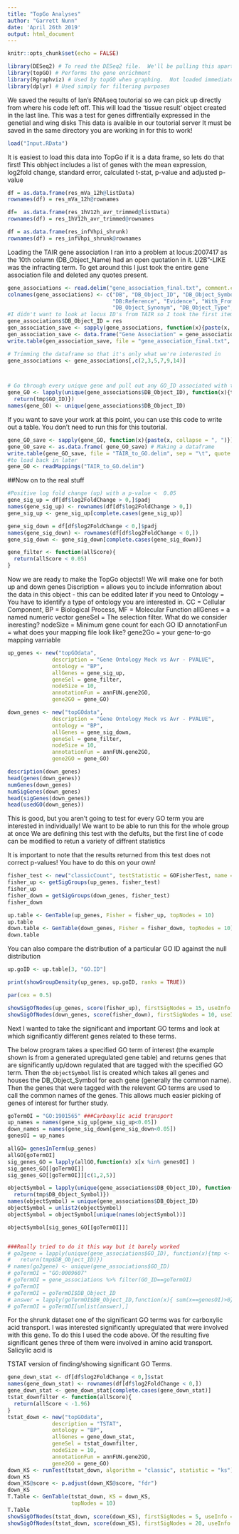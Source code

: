 ```yaml
---
title: "TopGo Analyses"
author: "Garrett Nunn"
date: 'April 26th 2019'
output: html_document
---
```


```r
knitr::opts_chunk$set(echo = FALSE)
```

```r
library(DESeq2) # To read the DESeq2 file.  We'll be pulling this apart shortly
library(topGO) # Performs the gene enrichment
library(Rgraphviz) # Used by topGO when graphing.  Not loaded immediately...
library(dplyr) # Used simply for filtering purposes
````


We saved the results of Ian's RNAseq toutorial so we can pick up directly from where his code left off. This will load the 'tissue result' object created in the last line. This was a test for genes diffrentially expressed in the genetial and wing disks 
This data is avalible in our toutorial server 
It must be saved in the same directory you are working in for this to work!
```r
load("Input.RData")
```

It is easiest to load this data into TopGo if it is a data frame, so lets do that first!
This obhject includes a list of genes with the mean expression, log2fold change, standard error, calculated t-stat, p-value and adjusted p-value


```r
df = as.data.frame(res_mVa_12h@listData)
rownames(df) = res_mVa_12h@rownames

df=  as.data.frame(res_1hV12h_avr_trimmed@listData)
rownames(df) = res_1hV12h_avr_trimmed@rownames

df = as.data.frame(res_infVhpi_shrunk)
rownames(df) = res_infVhpi_shrunk@rownames
```


Loading the TAIR gene association I ran into a problem at locus:2007417 as the 10th column (DB_Object_Name) had an open quotation in it. U2B"-LIKE was the infracting term. To get around this I just took the entire gene association file and deleted any quotes present.

```r
gene_associations <- read.delim("gene_association_final.txt", comment.char = "!", header = FALSE, as.is = TRUE) 
colnames(gene_associations) <- c("DB", "DB_Object_ID", "DB_Object_Symbol", "Qualifier", "GO_ID",
                                 "DB:Reference", "Evidence", "With_From", "Aspect", "DB_Object_Name",
                                 "DB_Object_Synonym", "DB_Object_Type", "Taxon", "Date", "Assigned_by") 
#I didn't want to look at locus ID's from TAIR so I took the first item of DB_Object_Synonym which is the gene ID and put it in the DB_Object_ID column as that is more useful
gene_associations$DB_Object_ID = res
gen_association_save <- sapply(gene_associations, function(x){paste(x, collapse = ", ")}) 
gen_association_save <- data.frame("Gene Association" = gene_associations)
write.table(gen_association_save, file = "gene_association_final.txt", sep = "\t", quote = FALSE, col.names = FALSE, row.names = F)

# Trimming the dataframe so that it's only what we're interested in
gene_associations <- gene_associations[,c(2,3,5,7,9,14)]



# Go through every unique gene and pull out any GO_ID associated with the given gene then give
gene_GO <- lapply(unique(gene_associations$DB_Object_ID), function(x){tmp <- gene_associations %>% filter(DB_Object_ID == x)
  return(tmp$GO_ID)})
names(gene_GO) <- unique(gene_associations$DB_Object_ID) 
```

If you want to save your work at this point, you can use this code to write out a table. You don't need to run this for this toutorial. 
```r
gene_GO_save <- sapply(gene_GO, function(x){paste(x, collapse = ", ")}) 
gene_GO_save <- as.data.frame( gene_GO_save) # Making a dataframe
write.table(gene_GO_save, file = "TAIR_to_GO.delim", sep = "\t", quote = FALSE, col.names = FALSE) 
#to load back in later
gene_GO <- readMappings("TAIR_to_GO.delim")
```

##Now on to the real stuff

```r
#Positive log fold change (up) with a p-value <  0.05
gene_sig_up = df[df$log2FoldChange > 0,]$padj 
names(gene_sig_up) <- rownames(df[df$log2FoldChange > 0,]) 
gene_sig_up <- gene_sig_up[complete.cases(gene_sig_up)]

gene_sig_down = df[df$log2FoldChange < 0,]$padj 
names(gene_sig_down) <- rownames(df[df$log2FoldChange < 0,]) 
gene_sig_down <- gene_sig_down[complete.cases(gene_sig_down)]

gene_filter <- function(allScore){
  return(allScore < 0.05)
}

```

Now we are ready to make the TopGo objects!! We will make one for both up and down genes 
    Discription = allows you to include infomration about the data in this object - this can be       eddited later if you need to 
    Ontology = You have to identify a type of ontology you are interested in. CC = Cellular           Component, BP = Biological Process, MF = Molecular Function
    allGenes = a named numeric vector
    geneSel = The selection filter. What do we consider ineresting?
    nodeSize = Minimum gene count for each GO ID
    annotationFun = what does your mapping file look like?
    gene2Go = your gene-to-go mapping varriable 

```r
up_genes <- new("topGOdata",
              description = "Gene Ontology Mock vs Avr - PVALUE", 
              ontology = "BP", 
              allGenes = gene_sig_up,  
              geneSel = gene_filter, 
              nodeSize = 10, 
              annotationFun = annFUN.gene2GO, 
              gene2GO = gene_GO) 

down_genes <- new("topGOdata",
              description = "Gene Ontology Mock vs Avr - PVALUE", 
              ontology = "BP", 
              allGenes = gene_sig_down,  
              geneSel = gene_filter, 
              nodeSize = 10, 
              annotationFun = annFUN.gene2GO, 
              gene2GO = gene_GO) 

```



```r

description(down_genes)
head(genes(down_genes))
numGenes(down_genes)
numSigGenes(down_genes)
head(sigGenes(down_genes))
head(usedGO(down_genes))

```


This is good, but you aren't going to test for every GO term you are interested in individually! 
We want to be able to run this for the whole group at once 
We are defining this test with the defults, but the first line of code can be modified to retun a variety of diffrent statistics

It is important to note that the results returned from this test does not correct p-values! You have to do this on your own! 

```r
fisher_test <- new("classicCount", testStatistic = GOFisherTest, name = "fisher_test")
fisher_up <- getSigGroups(up_genes, fisher_test)
fisher_up
fisher_down = getSigGroups(down_genes, fisher_test)
fisher_down

```



```r
up.table <- GenTable(up_genes, Fisher = fisher_up, topNodes = 10)
up.table
down.table <- GenTable(down_genes, Fisher = fisher_down, topNodes = 10)
down.table
```

You can also compare the distribution of a particular GO ID against the null distribution 

```r
up.goID <- up.table[3, "GO.ID"]

print(showGroupDensity(up_genes, up.goID, ranks = TRUE))

```


```r
par(cex = 0.5)

showSigOfNodes(up_genes, score(fisher_up), firstSigNodes = 15, useInfo = 'all')
showSigOfNodes(down_genes, score(fisher_down), firstSigNodes = 10, useInfo = 'all')
```

Next I wanted to take the significant and important GO terms and look at which significantly different genes related to these terms.

The below program takes a specified GO term of interest (the example shown is from a generated upregulated gene table) and returns genes that are significantly up/down regulated that are tagged with the specified GO term. Then the `objectSymbol` list is created which takes all genes and houses the DB_Object_Symbol for each gene (generally the common name). Then the genes that were tagged with the relevent GO terms are used to call the common names of the genes. This allows much easier picking of genes of interest for further study.

```r
goTermOI = "GO:1901565" ###Carboxylic acid transport
up_names = names(gene_sig_up[gene_sig_up<0.05])
down_names = names(gene_sig_down[gene_sig_down<0.05])
genesOI = up_names

allGO= genesInTerm(up_genes)
allGO[goTermOI]
sig_genes_GO = lapply(allGO,function(x) x[x %in% genesOI] )
sig_genes_GO[[goTermOI]]
sig_genes_GO[[goTermOI]][c(1,2,5)]

objectSymbol = lapply(unique(gene_associations$DB_Object_ID), function(x){tmp <- gene_associations %>% filter(DB_Object_ID == x)
  return(tmp$DB_Object_Symbol)})
names(objectSymbol) = unique(gene_associations$DB_Object_ID)
objectSymbol = unlist2(objectSymbol)
objectSymbol = objectSymbol[unique(names(objectSymbol))]

objectSymbol[sig_genes_GO[[goTermOI]]]


###Really tried to do it this way but it barely worked
# go2gene = lapply(unique(gene_associations$GO_ID), function(x){tmp <- gene_associations %>% filter(GO_ID == x)
#   return(tmp$DB_Object_ID)})
# names(go2gene) <- unique(gene_associations$GO_ID)
# goTermOI = "GO:0009607"
# goTermOI = gene_associations %>% filter(GO_ID==goTermOI)
# goTermOI
# goTermOI = goTermOI$DB_Object_ID
# answer = lapply(goTermOI$DB_Object_ID,function(x){ sum(x==genesOI)>0})
# goTermOI = goTermOI[unlist(answer),]
```
For the shrunk dataset one of the significant GO terms was for carboxylic acid transport. I was interested significantly upregulated that were involved with this gene. To do this I used the code above. Of the resulting five significant genes three of them were involved in amino acid transport. Salicylic acid is  


TSTAT version of finding/showing significant GO Terms.
```r
gene_down_stat <- df[df$log2FoldChange < 0,]$stat 
names(gene_down_stat) <- rownames(df[df$log2FoldChange < 0,])
gene_down_stat <- gene_down_stat[complete.cases(gene_down_stat)]
tstat_downfilter <- function(allScore){
  return(allScore < -1.96)
}
tstat_down <- new("topGOdata",
              description = "TSTAT",
              ontology = "BP", 
              allGenes = gene_down_stat,  
              geneSel = tstat_downfilter, 
              nodeSize = 10, 
              annotationFun = annFUN.gene2GO, 
              gene2GO = gene_GO)
down_KS <- runTest(tstat_down, algorithm = "classic", statistic = "ks")
down_KS
down_KS@score <- p.adjust(down_KS@score, "fdr")
down_KS
T.Table <- GenTable(tstat_down, KS = down_KS, 
                    topNodes = 10)
T.Table
showSigOfNodes(tstat_down, score(down_KS), firstSigNodes = 5, useInfo = 'all')
showSigOfNodes(tstat_down, score(down_KS), firstSigNodes = 20, useInfo = 'all')
```
